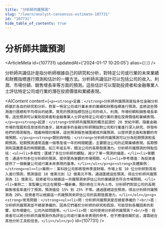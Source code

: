 ```yaml
---
title: "分析師共識預測"
slug: "/learn/analyst-consensus-estimate-107731"
id: "107731"
hide_table_of_contents: true
---
```



# 分析師共識預測

<ArticleMeta id={107731} updatedAt={'2024-01-17 10:20:05'} alias={`[]`} />
<div className='border-solid border-b border-t-0 my-4 border-[var(--ifm-color-gray-300)]' />

分析師共識估計是指分析師根據自己的研究和分析，對特定公司或行業的未來業績和財務指標進行預測和估計的一種方法。分析師共識估計可以包括公司的收入、利潤、市場份額、銷售增長率等方面的預測。這些估計可以幫助投資者和金融專業人士評估特定公司或行業的潛在投資價值和業績表現。

<AIContent content={`<p><strong>定義：</strong>分析師共識預測是指多位金融分析師基於各自的研究和分析，對某一特定公司或行業未來的業績和財務指標進行預測，並將這些預測進行匯總和平均得出的結果。常見的預測指標包括公司的收入、利潤、市場份額和銷售增長率等。這些預測可以幫助投資者和金融專業人士評估特定公司或行業的潛在投資價值和業績表現。</p><p><strong>起源：</strong>分析師共識預測的概念起源於 20 世紀中期，隨着金融市場的發展和信息技術的進步，越來越多的金融分析師開始對公司和行業進行深入研究，併發布他們的預測報告。隨着時間的推移，這些預測報告被匯總成共識預測，以提供更全面和客觀的市場預期。</p><p><strong>類別與特點：</strong>分析師共識預測可以分為短期預測和長期預測。短期預測通常涵蓋一個季度或一年的時間範圍，主要關注公司的近期業績表現。長期預測則涵蓋更長的時間範圍，如三年或五年，關注公司的長期發展潛力。分析師共識預測的特點包括：<ul><li>多樣性：匯總了多位分析師的觀點，減少了單一預測的偏差。</li><li>客觀性：通過平均多位分析師的預測，提供更為客觀的市場預期。</li><li>參考價值：為投資者提供了一個衡量公司或行業未來表現的基準。</li></ul></p><p><strong>具體案例：</strong><ol><li>案例一：某科技公司即將發佈季度財報，市場上有 10 位分析師對其收入進行預測，預測值從 10 億美元到 12 億美元不等。通過匯總這些預測，得出分析師共識預測為 11 億美元。投資者可以根據這一共識預測來評估公司的業績是否符合市場預期。</li><li>案例二：某製藥公司正在開發一種新藥，預計將在三年內上市。分析師們對該公司的長期銷售增長率進行了預測，預測值從 15% 到 25% 不等。通過匯總這些預測，得出分析師共識預測為 20%。投資者可以根據這一共識預測來評估公司的長期發展潛力。</li></ol></p><p><strong>常見問題：</strong><ul><li>問：分析師共識預測是否總是準確的？<br/>答：分析師共識預測並不總是準確的，因為它們基於分析師的研究和假設，可能受到各種因素的影響，如市場變化、公司內部問題等。</li><li>問：如何使用分析師共識預測？<br/>答：投資者可以將分析師共識預測作為評估公司或行業未來表現的參考，但不應僅依賴於此，還需結合其他分析工具和信息。</li></ul></p>`} id={107731} />
